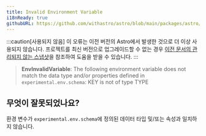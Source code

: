```yaml
---
title: Invalid Environment Variable
i18nReady: true
githubURL: https://github.com/withastro/astro/blob/main/packages/astro/src/core/errors/errors-data.ts
---
```


:::caution[사용되지 않음]
이 오류는 이전 버전의 Astro에서 발생한 것으로 더 이상 사용되지 않습니다. 프로젝트를 최신 버전으로 업그레이드할 수 없는 경우 [이전 문서의 관리되지 않는 스냅샷](/ko/upgrade-astro/#이전-문서-유지-관리되지-않음)을 참조하여 도움을 받을 수 있습니다.
:::

> **EnvInvalidVariable**: The following environment variable does not match the data type and/or properties defined in `experimental.env.schema`: KEY is not of type TYPE

## 무엇이 잘못되었나요?
환경 변수가 `experimental.env.schema`에 정의된 데이터 타입 및/또는 속성과 일치하지 않습니다.
